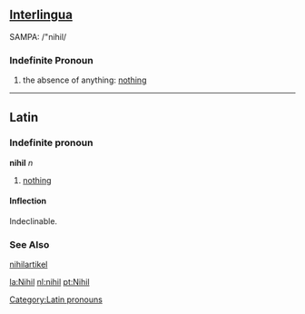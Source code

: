 ==[[Interlingua]]==
SAMPA: /"nihil/
===Indefinite Pronoun===
# the absence of anything: [[nothing]]

----

==Latin==
===Indefinite pronoun===
'''nihil''' ''n''
# [[nothing]]

====Inflection====
Indeclinable.

===See Also===
[[nihilartikel]]

[[Category:Latin pronouns]]
[[la:Nihil]]
[[nl:nihil]]
[[pt:Nihil]]